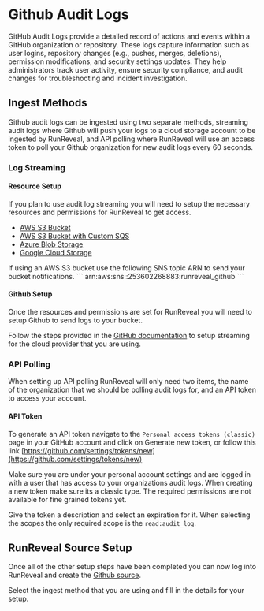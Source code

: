 
# Github Audit Logs

GitHub Audit Logs provide a detailed record of actions and events within a GitHub organization or repository. 
These logs capture information such as user logins, repository changes (e.g., pushes, merges, deletions), permission modifications, 
and security settings updates. They help administrators track user activity, ensure security compliance, and audit changes for 
troubleshooting and incident investigation.

## Ingest Methods

Github audit logs can be ingested using two separate methods, streaming audit logs where Github will push your logs to a cloud storage account to be ingested by RunReveal, 
and API polling where RunReveal will use an access token to poll your Github organization for new audit logs every 60 seconds.

### Log Streaming

#### Resource Setup

If you plan to use audit log streaming you will need to setup the necessary resources and permissions for RunReveal to get access.

- [AWS S3 Bucket](/sources/object-storage/s3.mdx)
- [AWS S3 Bucket with Custom SQS](/sources/object-storage/external-s3.mdx)
- [Azure Blob Storage](/sources/object-storage/azure.mdx)
- [Google Cloud Storage](/sources/object-storage/gcs.mdx)

<Callout type='info'>
If using an AWS S3 bucket use the following SNS topic ARN to send your bucket notifications.
```
arn:aws:sns:<REGION>:253602268883:runreveal_github
```
</Callout>

#### Github Setup

Once the resources and permissions are set for RunReveal you will need to setup Github to send logs to your bucket.

Follow the steps provided in the [GitHub documentation](https://docs.github.com/en/enterprise-cloud@latest/admin/monitoring-activity-in-your-enterprise/reviewing-audit-logs-for-your-enterprise/streaming-the-audit-log-for-your-enterprise#setting-up-audit-log-streaming)
to setup streaming for the cloud provider that you are using.

### API Polling

When setting up API polling RunReveal will only need two items, the name of the organization that we should be polling audit logs for, and an API token to access your account.

#### API Token

To generate an API token navigate to the `Personal access tokens (classic)` page in your GitHub account and click on Generate new token, or follow this link [https://github.com/settings/tokens/new](https://github.com/settings/tokens/new)

<Callout type="info">
Make sure you are under your personal account settings and are logged in with a user that has access to your organizations audit logs. When creating a new token make sure its a classic type. The required permissions are not available for fine grained tokens yet.
</Callout>

Give the token a description and select an expiration for it. When selecting the scopes the only required scope is the `read:audit_log`.

## RunReveal Source Setup

Once all of the other setup steps have been completed you can now log into RunReveal and create the [Github source](https://runreveal.com/dash/sources/add/github).

Select the ingest method that you are using and fill in the details for your setup.